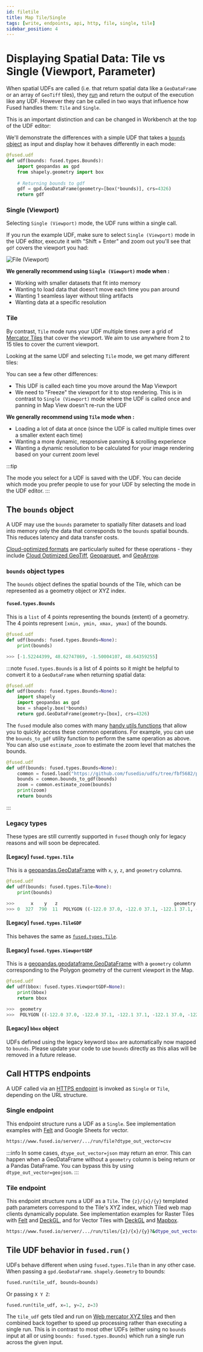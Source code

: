 ```yaml
---
id: filetile
title: Map Tile/Single
tags: [write, endpoints, api, http, file, single, tile]
sidebar_position: 4
---
```


# Displaying Spatial Data: Tile vs Single (Viewport, Parameter)

When spatial UDFs are called (i.e. that return spatial data like a `GeoDataFrame` or an array of `GeoTiff` tiles), they [run](/core-concepts/run-udfs/) and return the output of the execution like any UDF. However they can be called in two ways that influence how Fused handles them: `Tile` and `Single`.

This is an important distinction and can be changed in Workbench at the top of the UDF editor:

<ReactPlayer playsinline={true} className="video__player" playing={false} muted={true} controls height="100%" url="https://fused-magic.s3.us-west-2.amazonaws.com/workbench-walkthrough-videos/docs_rewrite/File_Tile_Viewport3.mp4" width="100%" />

We'll demonstrate the differences with a simple UDF that takes a [`bounds` object](/tutorials/Geospatial%20with%20Fused/filetile/#the-bounds-object) as input and display how it behaves differently in each mode:

```python showLineNumbers
@fused.udf
def udf(bounds: fused.types.Bounds):
    import geopandas as gpd
    from shapely.geometry import box
    
    # Returning bounds to gdf
    gdf = gpd.GeoDataFrame(geometry=[box(*bounds)], crs=4326)
    return gdf
```

### Single (Viewport)

Selecting `Single (Viewport)` mode, the UDF runs within a single call.

If you run the example UDF, make sure to select `Single (Viewport)` mode in the UDF editor, execute it with "Shift + Enter" and zoom out you'll see that `gdf` covers the viewport you had:

![File (Viewport)](/img/core-concepts/file_tile/File_bounds_udf.png)

**We generally recommend using `Single (Viewport)` mode when :**
- Working with smaller datasets that fit into memory
- Wanting to load data that doesn’t move each time you pan around
- Wanting 1 seamless layer without tiling artifacts
- Wanting data at a specific resolution

### Tile

By contrast, `Tile` mode runs your UDF multiple times over a grid of [Mercator Tiles](https://en.wikipedia.org/wiki/Tiled_web_map) that cover the viewport. We aim to use anywhere from 2 to 15 tiles to cover the current viewport. 

Looking at the same UDF and selecting `Tile` mode, we get many different tiles:

<ReactPlayer playsinline={true} className="video__player" playing={false} muted={true} controls height="100%" url="https://fused-magic.s3.us-west-2.amazonaws.com/workbench-walkthrough-videos/docs_rewrite/Tile_bounds_udf2.mp4" width="100%" />

You can see a few other differences:
- This UDF is called each time you move around the Map Viewport
- We need to "Freeze" the viewport for it to stop rendering. This is in contrast to `Single (Viewport)` mode where the UDF is called once and panning in Map View doesn't re-run the UDF

**We generally recommend using `Tile` mode when :**
- Loading a lot of data at once (since the UDF is called multiple times over a smaller extent each time)
- Wanting a more dynamic, responsive panning & scrolling experience
- Wanting a dynamic resolution to be calculated for your image rendering based on your current zoom level

:::tip

The mode you select for a UDF is saved with the UDF. You can decide which mode you prefer people to use for your UDF by selecting the mode in the UDF editor.
:::

## The `bounds` object

A UDF may use the `bounds` parameter to spatially filter datasets and load into memory only the data that corresponds to the `bounds` spatial bounds. This reduces latency and data transfer costs.

[Cloud-optimized formats](/tutorials/Geospatial%20with%20Fused/geospatial-data-ingestion/geospatial_file_formats) are particularly suited for these operations - they include [Cloud Optimized GeoTiff](https://www.cogeo.org/), [Geoparquet](https://geoparquet.org/), and [GeoArrow](https://geoarrow.org/format.html).

### `bounds` object types

The `bounds` object defines the spatial bounds of the Tile, which can be represented as a geometry object or XYZ index.

#### `fused.types.Bounds`

This is a `list` of 4 points representing the bounds (extent) of a geometry. The 4 points represent `[xmin, ymin, xmax, ymax]` of the bounds.

```python showLineNumbers
@fused.udf
def udf(bounds: fused.types.Bounds=None):
    print(bounds)

>>> [-1.52244399, 48.62747869, -1.50004107, 48.64359255]
```

:::note
`fused.types.Bounds` is a list of 4 points so it might be helpful to convert it to a `GeoDataFrame` when returning spatial data:

```python showLineNumbers
@fused.udf
def udf(bounds: fused.types.Bounds=None):
    import shapely
    import geopandas as gpd
    box = shapely.box(*bounds)
    return gpd.GeoDataFrame(geometry=[box], crs=4326)
```

The `fused` module also comes with many [handy utils functions](https://github.com/fusedio/udfs/blob/e74035a1/public/common/utils.py#L1891) that allow you to quickly access these common operations. For example, you can use the `bounds_to_gdf` utility function to perform the same operation as above. You can also use `estimate_zoom` to estimate the zoom level that matches the bounds.

```python showLineNumbers
@fused.udf
def udf(bounds: fused.types.Bounds=None):
    common = fused.load("https://github.com/fusedio/udfs/tree/fbf5682/public/common/")
    bounds = common.bounds_to_gdf(bounds)
    zoom = common.estimate_zoom(bounds)
    print(zoom)
    return bounds
```


:::

### Legacy types

These types are still currently supported in `fused` though only for legacy reasons and will soon be deprecated.

#### [Legacy] `fused.types.Tile`

This is a [geopandas.GeoDataFrame](https://geopandas.org/en/stable/docs/reference/api/geopandas.GeoDataFrame.html) with `x`, `y`, `z`, and `geometry` columns.

```python showLineNumbers
@fused.udf
def udf(bounds: fused.types.Tile=None):
    print(bounds)

>>>      x    y   z                                           geometry
>>> 0  327  790  11  POLYGON ((-122.0 37.0, -122.0 37.1, -122.1 37.1, -122.1 37.0, -122.0 37.0))
```

#### [Legacy] `fused.types.TileGDF`

This behaves the same as [`fused.types.Tile`](/tutorials/Geospatial%20with%20Fused/filetile/#legacy-fusedtypestile).

#### [Legacy] `fused.types.ViewportGDF`

This is a [geopandas.geodataframe.GeoDataFrame](https://geopandas.org/en/stable/docs/reference/api/geopandas.GeoDataFrame.html) with a `geometry` column corresponding to the Polygon geometry of the current viewport in the Map.
```python showLineNumbers
@fused.udf
def udf(bbox: fused.types.ViewportGDF=None):
    print(bbox)
    return bbox

>>>  geometry
>>>  POLYGON ((-122.0 37.0, -122.0 37.1, -122.1 37.1, -122.1 37.0, -122.0 37.0))
```

#### [Legacy] `bbox` object

UDFs defined using the legacy keyword `bbox` are automatically now mapped to `bounds`. Please update your code to use `bounds` directly as this alias will be removed in a future release.

## Call HTTPS endpoints

A UDF called via an [HTTPS endpoint](/core-concepts/run-udfs/run-small-udfs/#https-requests) is invoked as `Single` or `Tile`, depending on the URL structure.

### Single endpoint

This endpoint structure runs a UDF as a `Single`. See implementation examples with [Felt](/tutorials/Geospatial%20with%20Fused/other-integrations/#felt) and Google Sheets for vector.

```bash
https://www.fused.io/server/.../run/file?dtype_out_vector=csv
```

:::info
   In some cases, `dtype_out_vector=json` may return an error. This can happen when a GeoDataFrame without a `geometry` column is being return or a Pandas DataFrame. You can bypass this by using `dtype_out_vector=geojson`.
:::

### Tile endpoint

This endpoint structure runs a UDF as a `Tile`. The `{z}/{x}/{y}` templated path parameters correspond to the Tile's XYZ index, which Tiled web map clients dynamically populate. See implementation examples for Raster Tiles with [Felt](/tutorials/Geospatial%20with%20Fused/other-integrations/#felt) and [DeckGL](/tutorials/Geospatial%20with%20Fused/other-integrations/#deckgl), and for Vector Tiles with [DeckGL](/tutorials/Geospatial%20with%20Fused/other-integrations/#deckgl) and [Mapbox](/tutorials/Geospatial%20with%20Fused/other-integrations/#mapbox).

```bash
https://www.fused.io/server/.../run/tiles/{z}/{x}/{y}?&dtype_out_vector=csv
```

## Tile UDF behavior in `fused.run()`

UDFs behave different when using `fused.types.Tile` than in any other case. When passing a `gpd.GeoDataFrame`. `shapely.Geometry` to bounds:

```python showLineNumbers
fused.run(tile_udf, bounds=bounds)
```

Or passing `X Y Z`:

```python showLineNumbers
fused.run(tile_udf, x=1, y=2, z=3)
```

The `tile_udf` gets tiled and run on [Web mercator XYZ tiles](https://en.wikipedia.org/wiki/Tiled_web_map) and then combined back together to speed up processing rather than executing a single run. This is in contrast to most other UDFs (either using no `bounds` input at all or using `bounds: fused.types.Bounds`) which run a single run across the given input.
